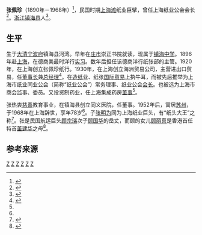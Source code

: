 '''张佩珍'''（1890年－1968年）<ref>{{cite web|url=http://www.zsszbwg.com/merchantdetails.aspx?aid=2&mid=347 |title=张佩珍(民国) |publisher=浙商博物馆}}</ref>，民国时期[[上海滩|上海滩]]纸业巨擘，曾任上海纸业公会会长<ref name="chang zhenhai">{{cite web |url=http://zs.zhxww.net/rwzs/rwzs/rwzs_sbgl/20080414145054-4.htm |title=宁波帮庄市籍人士（部分） |publisher=商帮故里 |author=人文庄市 |date=2008-04-13 |access-date=2016-05-12 |archive-url=https://web.archive.org/web/20160309122244/http://zs.zhxww.net/rwzs/rwzs/rwzs_sbgl/20080414145054-4.htm |archive-date=2016-03-09 |dead-url=yes }}</ref>。[[浙江|浙江]][[镇海县|镇海县]]人<ref>{{cite web|url=http://zx.zh.gov.cn/wxhb/wszl/201206/t20120605_178994.html|title=镇海籍宁波帮人士（十三）|publisher=中国镇海|author=陈先|date=2012年6月5日|deadurl=yes|archiveurl=https://web.archive.org/web/20141022140226/http://zx.zh.gov.cn/wxhb/wszl/201206/t20120605_178994.html|archivedate=2014年10月22日}}</ref>。

==生平==

生于[[大清|大清]][[宁波府|宁波府]]镇海县河湾。早年在[[庄市街道|庄市]]崇正书院就读，现属于[[镇海中学|镇海中学]]。1896年赴[[上海|上海]]，在德商美最时洋行[[实习|实习]]。数年后担任该德商洋行纸张部的主管。1920年，在上海创立张佩珍纸行。1930年，在上海创立海洲贸易公司，主营进出口贸易，任[[董事长|董事长]]兼[[总经理|总经理]]<ref>{{cite web |url=http://nbb.zhxww.net/gaer/zqsb/zq_sbyj/20050527073059-2.asp |title=宁波商帮中50多位镇海人 |publisher=商帮镇海 |author=镇海网讯 |date=2005-05-27 |access-date=2016-05-12 |archive-date=2016-04-03 |archive-url=https://web.archive.org/web/20160403071920/http://nbb.zhxww.net/gaer/zqsb/zq_sbyj/20050527073059-2.asp }}</ref>。在[[造纸|造纸]]业、纸张[[国际贸易|国际贸易]]上执牛耳，而被先后推举为上海市纸业同业公会（简称“纸业公会”）常务理事、纸业公会[[会长|会长]]。也被选为上海市商会监事、委员。又投资制药业，任上海集成药房[[董事|董事]]<ref name="chang zhenhai"/>。

张热衷[[慈善|慈善]]教育事业，在镇海县创立同义医院，任董事。1952年后，寓居[[苏州|苏州]]，于1968年在上海辞世，享年78岁<ref name="chang zhenhai"/>。子[[张明为|张明为]]同为上海纸业巨头，有“纸头大王”之称<ref>{{cite book |title=《董浩雲日記: 1948-1982》|author=董浩云  |date=2007年6月1日 |location=香港 |page=82 |isbn=9787108027276 |publisher=生活·读书·新知三联书店}}</ref>。张是民国航运巨头[[顾宗瑞|顾宗瑞]]次子[[顾国华|顾国华]]的岳丈，而顾的女儿[[顾丽真|顾丽真]]是香港首任特首[[董建华|董建华]]之母<ref>{{cite web |url=http://www.cfbr.com.cn/news/327.html |title=董氏航运家族香港东山再起 |publisher=家族企业 |author=郑宏泰 高皓 |date=2015-10-12 |access-date=2016-05-12 |archive-date=2020-04-28 |archive-url=https://web.archive.org/web/20200428113807/http://www.cfbr.com.cn/news/327.html |dead-url=no }}</ref>。

==参考来源==
{{Reflist|2}}

[[Category:镇海县人|Z]]
[[Category:大碶头顾氏|Z]]
[[Category:宁波裔上海人|Z]]
[[Category:中国企业家|Z]]
[[Category:宁波商帮|Z]]
[[Category:董浩云家族|Z]]